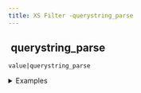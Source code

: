 ```yaml
---
title: XS Filter -querystring_parse
---
```


## <img src="../assets/docuBadge (11).png" alt="" data-size="line"> querystring\_parse <a href="#xsquerystring_parse" id="xsquerystring_parse"></a>

`value|querystring_parse`

<details>

<summary>Examples</summary>

```javascript
"name=john&age=25"|querystring_parse    // Returns {name: "john", age: "25"}
"x=1&x=2"|querystring_parse            // Returns {x: ["1", "2"]}
```

</details>
